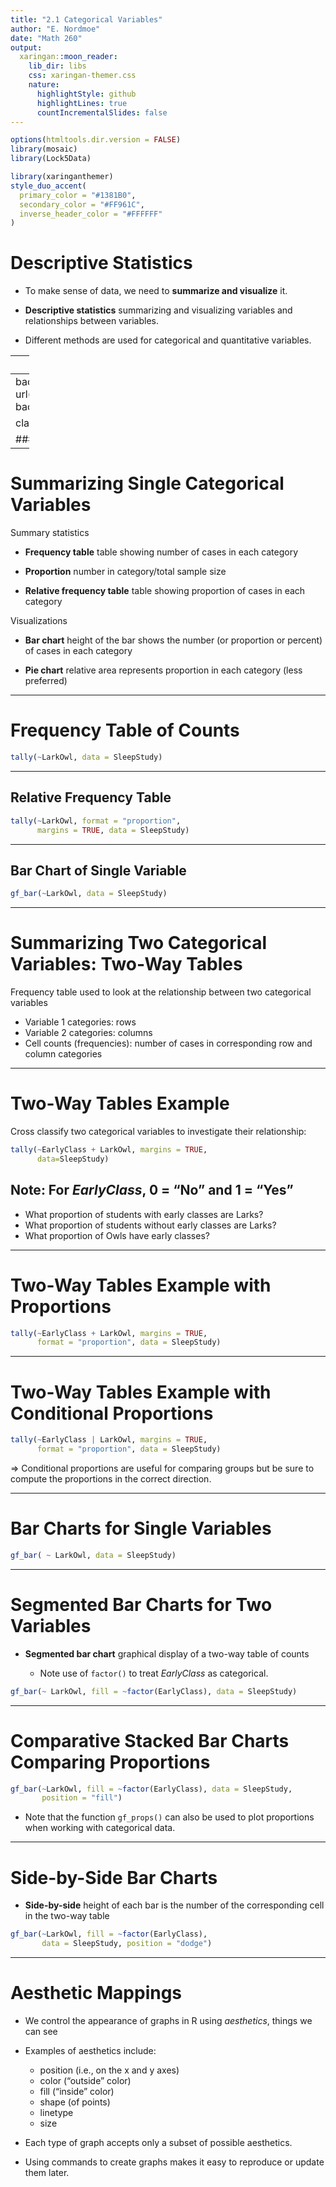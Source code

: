 ```yaml
---
title: "2.1 Categorical Variables"
author: "E. Nordmoe"
date: "Math 260"
output:
  xaringan::moon_reader:
    lib_dir: libs
    css: xaringan-themer.css
    nature:
      highlightStyle: github
      highlightLines: true
      countIncrementalSlides: false
---
```



```r
options(htmltools.dir.version = FALSE)
library(mosaic)
library(Lock5Data)
```


```r
library(xaringanthemer)
style_duo_accent(
  primary_color = "#1381B0",
  secondary_color = "#FF961C",
  inverse_header_color = "#FFFFFF"
)
```



# Descriptive Statistics

* To make sense of data, we need to **summarize and visualize** it.

* **Descriptive statistics** summarizing and visualizing variables and relationships between variables.

* Different methods are used for categorical and quantitative variables.

---
class:  center, middle, inverse


# Numerical and Visual Descriptions for Categorical Variables

---
background-image: url("https://imgs.xkcd.com/comics/self_description.png")
background-position: center
background-size: contain

class: right, bottom, fullscale

#### Source: https://xkcd.com/688/

---

# Summarizing Single Categorical Variables

Summary statistics

* **Frequency table** table showing number of cases in each category

* **Proportion** number in category/total sample size

* **Relative frequency table** table showing proportion of cases in each category

Visualizations

* **Bar chart** height of the bar shows the number (or proportion or percent) of cases in each category

* **Pie chart** relative area represents proportion in each category (less preferred)

---

# Frequency Table of Counts

```r
tally(~LarkOwl, data = SleepStudy)
```

---

## Relative Frequency Table

```r
tally(~LarkOwl, format = "proportion",
      margins = TRUE, data = SleepStudy)
```


---

## Bar Chart of Single Variable
```r
gf_bar(~LarkOwl, data = SleepStudy)
```

---

# Summarizing Two Categorical Variables: Two-Way Tables

Frequency table used to look at the relationship between two categorical variables

* Variable 1 categories: rows
* Variable 2 categories: columns
* Cell counts (frequencies): number of cases in corresponding row and column categories

---

# Two-Way Tables Example

Cross classify two categorical variables to investigate their relationship:

```r
tally(~EarlyClass + LarkOwl, margins = TRUE,
      data=SleepStudy)
```

Note: For *EarlyClass*, 0 = "No" and 1 = "Yes"
--

* What proportion of students with early classes are Larks?
* What proportion of students without early classes are Larks?
* What proportion of Owls have early classes?

---

# Two-Way Tables Example with Proportions

```r
tally(~EarlyClass + LarkOwl, margins = TRUE,
      format = "proportion", data = SleepStudy)
```

---

# Two-Way Tables Example with Conditional Proportions

```r
tally(~EarlyClass | LarkOwl, margins = TRUE,
      format = "proportion", data = SleepStudy)
```

$\Rightarrow$ Conditional proportions are useful for comparing groups but be sure to compute the proportions in the correct direction.

---

# Bar Charts for Single Variables

```r
gf_bar( ~ LarkOwl, data = SleepStudy)
```

---

# Segmented Bar Charts for Two Variables

* **Segmented bar chart** graphical display of a two-way table of counts  

  * Note use of `factor()` to treat *EarlyClass* as categorical.

```r
gf_bar(~ LarkOwl, fill = ~factor(EarlyClass), data = SleepStudy)
```


---

# Comparative Stacked Bar Charts Comparing Proportions

```r
gf_bar(~LarkOwl, fill = ~factor(EarlyClass), data = SleepStudy, 
       position = "fill")
```

* Note that the function `gf_props()` can also be used to plot proportions when working with categorical data.

---

# Side-by-Side Bar Charts

* **Side-by-side** height of each bar is the number of the corresponding cell in the two-way table

```r
gf_bar(~LarkOwl, fill = ~factor(EarlyClass), 
       data = SleepStudy, position = "dodge")
```


---
# Aesthetic Mappings

* We control the appearance of graphs in R using  *aesthetics*, things we can see

* Examples of aesthetics include:  
    + position (i.e., on the x and y axes)  
    + color ("outside" color)  
    + fill ("inside" color)
    + shape (of points)  
    + linetype  
    + size  
    
* Each type of graph accepts only a subset of possible aesthetics.  

* Using commands to create graphs makes it easy to reproduce or update them later.





